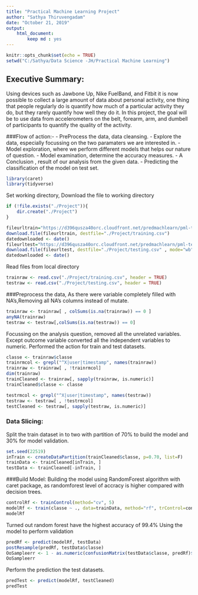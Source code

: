 ---
title: "Practical Machine Learning Project"
author: "Sathya Thiruvengadam"
date: "October 21, 2019"
output: 
    html_document:
        keep md : yes
---

```{r setup, include=FALSE}
knitr::opts_chunk$set(echo = TRUE)
setwd("C:/Sathya/Data Science -JH/Practical Machine Learning")
```

## Executive Summary:

Using devices such as Jawbone Up, Nike FuelBand, and Fitbit it is now possible to collect a large amount of data about personal activity, one thing that people regularly do is quantify how much of a particular activity they do, but they rarely quantify how well they do it. In this project, the goal will be to use data from accelerometers on the belt, forearm, arm, and dumbell of participants to quantify the quality of the activity. 

###Flow of action:-
- PreProcess the data, data cleansing.
- Explore the data, especially focussing on the two paramaters we are interested in.
- Model exploration, where we perform different models that helps our nature of question.
- Model examination, determine the accuracy measures.
- A Conclusion , result of our analysis from the given data.
- Predicting the classification of the model on test set.

```{r loadlib, include=FALSE }
library(caret)
library(tidyverse)
```

Set working directory, Download the file to working directory
```{r dircreate, include=FALSE}
if (!file.exists("./Project")){
    dir.create("./Project")
}
```


```{r filedown }
fileurltrain="https://d396qusza40orc.cloudfront.net/predmachlearn/pml-training.csv"
download.file(fileurltrain, destfile="./Project/training.csv")
datedownloaded <- date()
fileurltest="https://d396qusza40orc.cloudfront.net/predmachlearn/pml-testing.csv"
download.file(fileurltest, destfile="./Project/testing.csv" , mode="wb")
datedownloaded <- date()
```

Read files from local directory 

```{r readfile}
trainraw <- read.csv("./Project/training.csv", header = TRUE)
testraw <- read.csv("./Project/testing.csv", header = TRUE)
```

###Preprocess the data, 
As there were variable completely filled with NA's,Removing all NA's columns instead of mutate.
```{r rmNA}
trainraw <- trainraw[ , colSums(is.na(trainraw)) == 0 ]
anyNA(trainraw)
testraw <- testraw[,colSums(is.na(testraw)) == 0]
```

Focussing on the analysis question, removed all the unrelated variables. Except outcome variable converted all the independent variables to numeric. Performed the action for train and test datasets.
```{r rmunrelatedvar}
classe <- trainraw$classe
trainrmcol <- grepl("^X|user|timestamp", names(trainraw))
trainraw <- trainraw[ , !trainrmcol]
dim(trainraw)
trainCleaned <- trainraw[, sapply(trainraw, is.numeric)]
trainCleaned$classe <- classe

testrmcol <- grepl("^X|user|timestamp", names(testraw))
testraw <- testraw[ , !testrmcol]
testCleaned <- testraw[, sapply(testraw, is.numeric)]
```

### Data Slicing:
Split the train dataset in to two with partition of 70% to build the model and 30% for model validation.
```{r datapart }
set.seed(22519) 
inTrain <- createDataPartition(trainCleaned$classe, p=0.70, list=F)
trainData <- trainCleaned[inTrain, ]
testData <- trainCleaned[-inTrain, ]
```

###Build Model:
Building the model using RandomForest algorithm with caret package, as randomforest level of accracy is higher compared with decision trees.
```{r buildRf }
controlRf <- trainControl(method="cv", 5)
modelRf <- train(classe ~ ., data=trainData, method="rf", trControl=controlRf, ntree=250)
modelRf
```

Turned out random forest have the highest accuracy of 99.4%
Using the model to perform validation 
```{r predValid}
predRf <- predict(modelRf, testData)
postResample(predRf, testData$classe)
OoSampleerr <- 1 - as.numeric(confusionMatrix(testData$classe, predRf)$overall[1])
OoSampleerr
```

Perform the prediction the test datasets.
```{r predtestData}
predTest <- predict(modelRf, testCleaned)
predTest
```